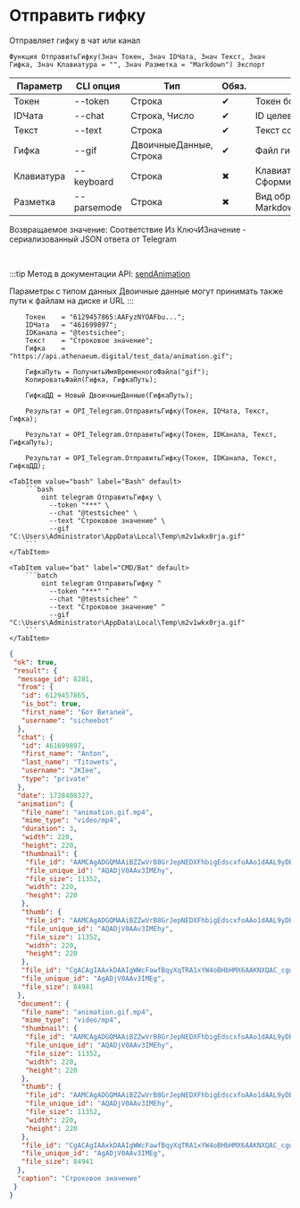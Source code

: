﻿---
sidebar_position: 6
---


# Отправить гифку
 Отправляет гифку в чат или канал



`Функция ОтправитьГифку(Знач Токен, Знач IDЧата, Знач Текст, Знач Гифка, Знач Клавиатура = "", Знач Разметка = "Markdown") Экспорт`

  | Параметр | CLI опция | Тип | Обяз. | Назначение |
  |-|-|-|-|-|
  | Токен | --token | Строка | &#x2714; | Токен бота |
  | IDЧата | --chat | Строка, Число | &#x2714; | ID целевого чата или IDЧата*IDТемы |
  | Текст | --text | Строка | &#x2714; | Текст сообщения |
  | Гифка | --gif | ДвоичныеДанные, Строка | &#x2714; | Файл гифки |
  | Клавиатура | --keyboard | Строка | &#x2716; | Клавиатура. См. СформироватьКлавиатуруПоМассивуКнопок |
  | Разметка | --parsemode | Строка | &#x2716; | Вид обработки текста (HTML, Markdown, MarkdownV2) |

  
  Возвращаемое значение:   Соответствие Из КлючИЗначение - сериализованный JSON ответа от Telegram

<br/>

:::tip
Метод в документации API: [sendAnimation](https://core.telegram.org/bots/api#sendanimation)

Параметры с типом данных Двоичные данные могут принимать также пути к файлам на диске и URL
:::
<br/>


```bsl title="Пример использования для 1С:Предприятие/OneScript"
    Токен    = "6129457865:AAFyzNYOAFbu...";
    IDЧата   = "461699897";
    IDКанала = "@testsichee";
    Текст    = "Строковое значение";
    Гифка    = "https://api.athenaeum.digital/test_data/animation.gif";

    ГифкаПуть = ПолучитьИмяВременногоФайла("gif");
    КопироватьФайл(Гифка, ГифкаПуть);

    ГифкаДД = Новый ДвоичныеДанные(ГифкаПуть);

    Результат = OPI_Telegram.ОтправитьГифку(Токен, IDЧата, Текст, Гифка);

    Результат = OPI_Telegram.ОтправитьГифку(Токен, IDКанала, Текст, ГифкаПуть);

    Результат = OPI_Telegram.ОтправитьГифку(Токен, IDКанала, Текст, ГифкаДД);
```
    

 <Tabs>
  
    <TabItem value="bash" label="Bash" default>
        ```bash
            oint telegram ОтправитьГифку \
              --token "***" \
              --chat "@testsichee" \
              --text "Строковое значение" \
              --gif "C:\Users\Administrator\AppData\Local\Temp\m2v1wkx0rja.gif"
        ```
    </TabItem>
  
    <TabItem value="bat" label="CMD/Bat" default>
        ```batch
            oint telegram ОтправитьГифку ^
              --token "***" ^
              --chat "@testsichee" ^
              --text "Строковое значение" ^
              --gif "C:\Users\Administrator\AppData\Local\Temp\m2v1wkx0rja.gif"
        ```
    </TabItem>
</Tabs>


```json title="Результат"
{
 "ok": true,
 "result": {
  "message_id": 8281,
  "from": {
   "id": 6129457865,
   "is_bot": true,
   "first_name": "Бот Виталий",
   "username": "sicheebot"
  },
  "chat": {
   "id": 461699897,
   "first_name": "Anton",
   "last_name": "Titowets",
   "username": "JKIee",
   "type": "private"
  },
  "date": 1728408327,
  "animation": {
   "file_name": "animation.gif.mp4",
   "mime_type": "video/mp4",
   "duration": 3,
   "width": 220,
   "height": 220,
   "thumbnail": {
    "file_id": "AAMCAgADGQMAAiBZZwVrB8GrJepNEDXFhbigEdscxfoAAo1dAAL9yDBIUjhALv9X_RcBAAdtAAM2BA",
    "file_unique_id": "AQADjV0AAv3IMEhy",
    "file_size": 11352,
    "width": 220,
    "height": 220
   },
   "thumb": {
    "file_id": "AAMCAgADGQMAAiBZZwVrB8GrJepNEDXFhbigEdscxfoAAo1dAAL9yDBIUjhALv9X_RcBAAdtAAM2BA",
    "file_unique_id": "AQADjV0AAv3IMEhy",
    "file_size": 11352,
    "width": 220,
    "height": 220
   },
   "file_id": "CgACAgIAAxkDAAIgWWcFawfBqyXqTRA1xYW4oBHbHMX6AAKNXQAC_cgwSFI4QC7_V_0XNgQ",
   "file_unique_id": "AgADjV0AAv3IMEg",
   "file_size": 84941
  },
  "document": {
   "file_name": "animation.gif.mp4",
   "mime_type": "video/mp4",
   "thumbnail": {
    "file_id": "AAMCAgADGQMAAiBZZwVrB8GrJepNEDXFhbigEdscxfoAAo1dAAL9yDBIUjhALv9X_RcBAAdtAAM2BA",
    "file_unique_id": "AQADjV0AAv3IMEhy",
    "file_size": 11352,
    "width": 220,
    "height": 220
   },
   "thumb": {
    "file_id": "AAMCAgADGQMAAiBZZwVrB8GrJepNEDXFhbigEdscxfoAAo1dAAL9yDBIUjhALv9X_RcBAAdtAAM2BA",
    "file_unique_id": "AQADjV0AAv3IMEhy",
    "file_size": 11352,
    "width": 220,
    "height": 220
   },
   "file_id": "CgACAgIAAxkDAAIgWWcFawfBqyXqTRA1xYW4oBHbHMX6AAKNXQAC_cgwSFI4QC7_V_0XNgQ",
   "file_unique_id": "AgADjV0AAv3IMEg",
   "file_size": 84941
  },
  "caption": "Строковое значение"
 }
}
```
